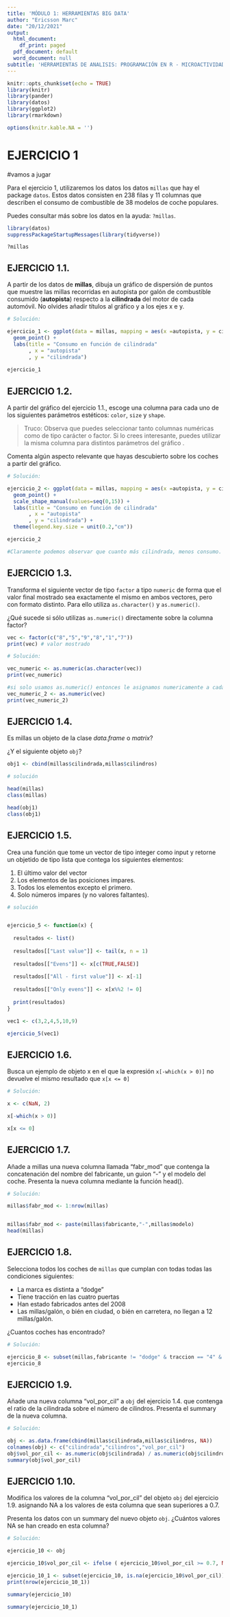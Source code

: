 ```yaml
---
title: 'MÓDULO 1: HERRAMIENTAS BIG DATA'
author: "Ericsson Marc"
date: "20/12/2021"
output:
  html_document:
    df_print: paged
  pdf_document: default
  word_document: null
subtitle: 'HERRAMIENTAS DE ANALISIS: PROGRAMACIÓN EN R - MICROACTIVIDADES'
---
```


```r
knitr::opts_chunk$set(echo = TRUE)
library(knitr)
library(pander)
library(datos)
library(ggplot2)
library(rmarkdown)

options(knitr.kable.NA = '')
```

# EJERCICIO 1


#vamos a jugar

Para el ejercicio 1, utilizaremos los datos los datos `millas` que hay el package `datos`. Estos datos consisten en 238 filas y 11 columnas que describen el consumo de combustible de 38 modelos de coche populares.

Puedes consultar más sobre los datos en la ayuda: `?millas`.

```r
library(datos)
suppressPackageStartupMessages(library(tidyverse))
```

```
?millas
```

## EJERCICIO 1.1.

A partir de los datos de **millas**, dibuja un gráfico de dispersión de puntos que muestre las millas recorridas en autopista por galón de combustible consumido (**autopista**) respecto a la **cilindrada** del motor de cada automóvil. No olvides añadir títulos al gráfico y a los ejes x e y.


```r
# Solución:

ejercicio_1 <- ggplot(data = millas, mapping = aes(x =autopista, y = cilindrada)) + 
  geom_point() +
  labs(title = "Consumo en función de cilindrada"
       , x = "autopista"
       , y = "cilindrada")
  
ejercicio_1

```

## EJERCICIO 1.2.

A partir del gráfico del ejercicio 1.1., escoge una columna para cada uno de los siguientes parámetros estéticos: `color`, `size` y `shape`.

> Truco: Observa que puedes seleccionar tanto columnas numéricas como de tipo carácter o factor. Si lo crees interesante, puedes utilizar la misma columna para distintos parámetros del gráfico .

Comenta algún aspecto relevante que hayas descubierto sobre los coches a partir del gráfico.

```r
# Solución:

ejercicio_2 <- ggplot(data = millas, mapping = aes(x =autopista, y = cilindrada, color = modelo, shape = traccion, size = anio)) + 
  geom_point() +
  scale_shape_manual(values=seq(0,15)) +
  labs(title = "Consumo en función de cilindrada"
       , x = "autopista"
       , y = "cilindrada") +
  theme(legend.key.size = unit(0.2,"cm"))

ejercicio_2

#Claramente podemos observar que cuanto más cilindrada, menos consumo.

```

## EJERCICIO 1.3.

Transforma el siguiente vector de tipo `factor` a tipo `numeric` de forma que el valor final mostrado sea exactamente el mismo en ambos vectores, pero con formato distinto. Para ello utiliza `as.character()` y `as.numeric()`. 

¿Qué sucede si sólo utilizas `as.numeric()` directamente sobre la columna factor?


```r
vec <- factor(c("8","5","9","8","1","7"))
print(vec) # valor mostrado

# Solución:

vec_numeric <- as.numeric(as.character(vec))
print(vec_numeric)

#si solo usamos as.numeric() entonces le asignamos numericamente a cada factor distinto un orden (categorizamos)
vec_numeric_2 <- as.numeric(vec)
print(vec_numeric_2)

```

## EJERCICIO 1.4.

Es millas un objeto de la clase *data.frame* o *matrix*?

¿Y el siguiente objeto `obj`?

```r

obj1 <- cbind(millas$cilindrada,millas$cilindros)

# solución

head(millas)
class(millas)

head(obj1)
class(obj1)

```

## EJERCICIO 1.5.

Crea una función que tome un vector de tipo integer como input y retorne un objetido de tipo lista que contega los siguientes elementos:

1. El último valor del vector
1. Los elementos de las posiciones impares.
1. Todos los elementos excepto el primero.
1. Solo números impares (y no valores faltantes).

```r
# solución


ejercicio_5 <- function(x) {
  
  resultados <- list()
  
  resultados[["Last value"]] <- tail(x, n = 1)
  
  resultados[["Evens"]] <- x[c(TRUE,FALSE)]
  
  resultados[["All - first value"]] <- x[-1]
  
  resultados[["Only evens"]] <- x[x%%2 != 0]
  
  print(resultados)
}

vec1 <- c(3,2,4,5,10,9)

ejercicio_5(vec1)

```

## EJERCICIO 1.6.

Busca un ejemplo de objeto x en el que la expresión `x[-which(x > 0)]` no devuelve el mismo resultado que `x[x <= 0]`

```r
# Solución:

x <- c(NaN, 2)

x[-which(x > 0)]

x[x <= 0]

```

## EJERCICIO 1.7.

Añade a millas una nueva columna llamada "fabr_mod" que contenga la concatenación del nombre del fabricante, un guion "-" y el modelo del coche. Presenta la nueva columna mediante la función head().

```r
# Solución:

millas$fabr_mod <- 1:nrow(millas)


millas$fabr_mod <- paste(millas$fabricante,"-",millas$modelo)
head(millas)
```

## EJERCICIO 1.8.

Selecciona todos los coches de `millas` que cumplan con todas todas las condiciones siguientes:

- La marca es distinta a "dodge"
- Tiene tracción en las cuatro puertas
- Han estado fabricados antes del 2008
- Las millas/galón, o bién en ciudad, o bién en carretera, no llegan a 12 millas/galón.

¿Cuantos coches has encontrado?

```r
# Solución:

ejercicio_8 <- subset(millas,fabricante != "dodge" & traccion == "4" & anio < 2008 & (ciudad <= 12 | autopista <= 12))
ejercicio_8

```

## EJERCICIO 1.9.

Añade una nueva columna "vol_por_cil" a `obj` del ejercicio 1.4. que contenga el ratio de la cilindrada sobre el número de cilindros. Presenta el summary de la nueva columna.

```r
# Solución:

obj <- as.data.frame(cbind(millas$cilindrada,millas$cilindros, NA))
colnames(obj) <- c("cilindrada","cilindros","vol_por_cil")
obj$vol_por_cil <- as.numeric(obj$cilindrada) / as.numeric(obj$cilindros)
summary(obj$vol_por_cil)

```

## EJERCICIO 1.10.

Modifica los valores de la columna "vol_por_cil" del objeto `obj` del ejercicio 1.9. asignando NA a los valores de esta columna que sean superiores a 0.7.

Presenta los datos con un summary del nuevo objeto `obj`. ¿Cuántos valores NA se han creado en esta columna? 

```r
# Solución:

ejercicio_10 <- obj

ejercicio_10$vol_por_cil <- ifelse ( ejercicio_10$vol_por_cil >= 0.7, NA, ejercicio_10$vol_por_cil)

ejercicio_10_1 <- subset(ejercicio_10, is.na(ejercicio_10$vol_por_cil))
print(nrow(ejercicio_10_1))

summary(ejercicio_10)

summary(ejercicio_10_1)


```

